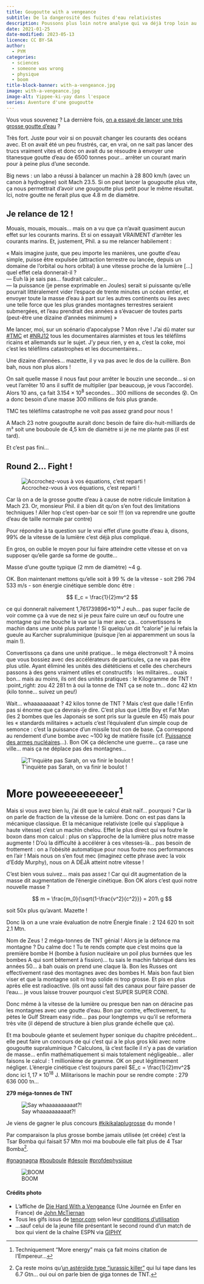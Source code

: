 ```yaml
---
title: Gougoutte with a vengeance
subtitle: De la dangerosité des fuites d'eau relativistes
description: Poussons plus loin notre analyse qui va déjà trop loin au départ
date: 2021-01-25
date-modified: 2023-05-13
licence: CC BY-SA
author:
  - PYM
categories:
  - sciences
  - someone was wrong
  - physique
  - boom
title-block-banner: with-a-vengeance.jpg
image: with-a-vengeance.jpg
image-alt: Yippee-ki-yay dans l'espace
series: Aventure d'une gougoutte
---
```


Vous vous souvenez ? La dernière fois, [on a essayé de lancer une très grosse goutte d'eau](/sections/sciences/gougoutte/index.qmd) ?

Très fort. Juste pour voir si on pouvait changer les courants des océans avec. Et on avait été un peu frustrés, car, en vrai, on ne sait pas lancer des trucs vraiment vites et donc on avait du se résoudre à envoyer une titanesque goutte d'eau de 6500 tonnes pour… arrêter un courant marin pour à peine plus d'une seconde.

Big news : un labo a réussi à balancer un machin à 28 800 km/h (avec un canon à hydrogène) soit Mach 23.5. Si on peut lancer la gougoutte plus vite, ça nous permettrait d'avoir une gougoutte plus petit pour le même résultat. Ici, notre goutte ne ferait plus que 4.8 m de diamètre.

## Je relance de 12 !

Mouais, mouais, mouais... mais on a vu que ça n’avait quasiment aucun effet sur les courants marins. Et si on essayait VRAIMENT d'arrêter les courants marins. Et, justement, Phil. a su me relancer habilement :

:::{.dialog}
| « Mais imagine juste, que peu importe les manières, une goutte d’eau simple, puisse être expulsée (attraction terrestre ou lancée, depuis un domaine de l’orbital ou hors orbital) à une vitesse proche de la lumière \[…\] quel effet cela donnerait-il ?
| --- Euh là je sais pas... faudrait calculer...
| --- la puissance (je pense exprimable en Joules) serait si puissante qu’elle pourrait littéralement vider l’espace de trente minutes un océan entier, et envoyer toute la masse d’eau à part sur les autres continents ou iles avec une telle force que les plus grandes montagnes terrestres seraient submergées, et l’eau prendrait des années a s’évacuer de toutes parts (peut-être une dizaine d’années minimum) »
:::

Me lancer, moi, sur un scénario d’apocalypse ? Mon rêve ! J’ai dû mater sur [#TMC](https://fr.wikipedia.org/wiki/Th%C3%A9or%C3%A8me_du_moment_cin%C3%A9tique){.hashtag} et [#NRJ12](https://fr.wikipedia.org/wiki/%C3%89nergie_(physique)){.hashtag} tous les documentaires alarmistes et tous les téléfilms ricains et allemands sur le sujet. J’y peux rien, y en a, c’est la coke, moi c’est les téléfilms catastrophes et les documentaires…

Une dizaine d'années... mazette, il y va pas avec le dos de la cuillère. Bon bah, nous non plus alors !

On sait quelle masse il nous faut pour arrêter le bouzin une seconde... si on veut l'arrêter 10 ans il suffit de multiplier (par beaucoup, je vous l'accorde). Alors 10 ans, ça fait $3.154 \times 10^8$ secondes... 300 millions de secondes 😵. On a donc besoin d'une masse 300 millions de fois plus grande.

TMC tes téléfilms catastrophe ne voit pas assez grand pour nous !

A Mach 23 notre gougoutte aurait donc besoin de faire dix-huit-milliards de m³ soit une bouboule de 4,5 km de diamètre si je ne me plante pas (il est tard).

Et c'est pas fini…

## Round 2… Fight !

![Accrochez-vous à vos équations, c'est reparti !](round-two.gif)

Car là on a de la grosse goutte d'eau à cause de notre ridicule limitation à Mach 23. Or, monsieur Phil. il a bien dit qu'on s'en fout des limitations techniques ! Aller hop c'est open-bar ce soir !!! (on va reprendre une goutte d'eau de taille normale par contre)

Pour répondre à ta question sur le vrai effet d’une goutte d’eau à, disons, 99%
de la vitesse de la lumière c’est déjà plus compliqué.

En gros, on oublie le moyen pour lui faire atteindre cette vitesse et on va supposer qu’elle garde sa forme de goutte…

Masse d’une goutte typique (2 mm de diamètre) ~4 g.

OK. Bon maintenant mettons qu’elle soit à 99 % de la vitesse - soit 296 794 533 m/s - son énergie cinétique semble donc être :

$$
E_c = \frac{1}{2}mv^2
$$

ce qui donnerait naïvement 1,761739896×10¹⁴ J euh… pas super facile de voir comme ça à vue de nez si je peux faire cuire un œuf ou foutre une montagne qui me bouche la vue sur la mer avec ça… convertissons le machin dans une unité plus parlante ! Si quelqu’un dit “calorie” je lui refais la gueule au Karcher supraluminique (puisque j’en ai apparemment un sous la main !).

Convertissons ça dans une unité pratique… le méga électronvolt ? À moins que vous bossiez avec des accélérateurs de particules, ça ne va pas être plus utile. Ayant éliminé les unités des diététiciens et celle des chercheurs passons à des gens vraiment utiles et constructifs : les militaires… ouais bon… mais au moins, ils ont des unités pratiques : le Kilogramme de TNT ! :point_right: zou 42 281 tn à oui la tonne de TNT ça se note tn… donc 42 ktn (kilo tonne… suivez un peu!)

Wait… whaaaaaaaaat ? 42 kilos tonne de TNT ? Mais c’est que dalle ! Enfin pas si énorme que ça devrais-je dire. C’est plus que Little Boy et Fat Man (les 2 bombes que les Japonais se sont pris sur la gueule en 45) mais pour les « standards militaires » actuels c’est l’équivalent d’un simple coup de semonce : c’est la puissance d’un missile tout con de base. Ça correspond au rendement d’une bombe avec ~100 kg de matière fissile (cf. [Puissance des armes nucléaires](https://fr.wikipedia.org/wiki/Puissance_des_armes_nucl%C3%A9aires#/media/Fichier:US_nuclear_weapons_yield-to-weight_comparison-fr.svg)…). Bon OK ça déclenche une guerre… ça rase une ville… mais ça ne déplace pas des montagnes…

![T'inquiète pas Sarah, on va finir le boulot !](explode-terminator.gif)

# More poweeeeeeeeer[^pwrnrj]

Mais si vous avez bien lu, j’ai dit que le calcul était naïf… pourquoi ? Car là on parle de fraction de la vitesse de la lumière. Donc on est pas dans la mécanique classique. Et la mécanique relativiste (celle qui s’applique à haute vitesse) c’est un machin chelou. Effet le plus direct qui va foutre le boxon dans mon calcul : plus on s’approche de la lumière plus notre masse augmente ! D’où la difficulté à accélérer à ces vitesses-là… pas besoin de frottement : on a l’obésité automatique pour nous foutre nos performances en l’air ! Mais nous on s’en fout mec (imaginez cette phrase avec la voix d’Eddy Murphy), nous on A DÉJÀ atteint notre vitesse !

[^pwrnrj]: Techniquement "More energy" mais ça fait moins citation de l'Empereur…

C’est bien vous suivez… mais pas assez ! Car qui dit augmentation de la masse dit augmentation de l’énergie cinétique. Bon OK alors c’est quoi notre nouvelle masse ?

$$
m = \frac{m_0}{\sqrt{1-\frac{v^2}{c^2}}} = 201\ g
$$

soit 50x plus qu’avant. Mazette !

Donc là on a une vraie évaluation de notre Énergie finale : 2 124 620 tn soit 2.1 Mtn.

Nom de Zeus ! 2 méga-tonnes de TNT génial ! Alors je la défonce ma montagne ? Du calme doc ! Tu te rends compte que c’est moins que la première bombe H (bombe à fusion nucléaire un poil plus burnées que les bombes A qui sont bêtement à fission)… tu sais le machin fabriqué dans les années 50… à bah ouais on prend une claque là. Bon les Russes ont effectivement rasé des montagnes avec des bombes H. Mais bon faut bien viser et que la montagne soit ni trop solide ni trop grosse. Et pis en plus après elle est radioactive. (ils ont aussi fait des canaux pour faire passer de l’eau… je vous laisse trouver pourquoi c’est SUPER SUPER CON).

Donc même à la vitesse de la lumière ou presque ben nan on déracine pas les montagnes avec une goutte d’eau. Bon par contre, effectivement, tu pètes le Gulf Stream easy ride… pas pour longtemps vu qu’il se reformera très vite (il dépend de structure à bien plus grande échelle que ça).

Et ma bouboule géante et seulement hyper sonique du chapitre précédent… elle peut faire un concours de qui c’est qui a le plus gros kiki avec notre gougoutte supraluminique ? Calculons, là c’est facile il n’y a pas de variation de masse… enfin mathématiquement si mais totalement négligeable… aller faisons le calcul : 1 millionième de gramme. OK on peut légitimement négliger. L’énergie cinétique c’est toujours pareil $E_c = \frac{1}{2}mv^2$ donc ici $1,17 \times 10^{18}$ J. Militarisons le machin pour se rendre compte : 279 636 000 tn…

:::{.big-centered}
**279 méga-tonnes de TNT**
:::

![Say whaaaaaaaaaat?!](wtf-say-what.gif)

Je viens de gagner le plus concours [#kikikalaplugrosse](https://fr.wikipedia.org/wiki/Liste_des_plus_gros_canons_par_calibre){.hashtag} du monde !

Par comparaison la plus grosse bombe jamais utilisée (et créée) c’est la Tsar Bomba qui faisait 57 Mtn moi ma bouboule elle fait plus de 4 Tsar Bomba[^jurassic].

[^jurassic]: Ça reste moins qu'[un astéroïde type "jurassic killer"](https://www.real-world-physics-problems.com/asteroid-impact.html) qui lui tape dans les 6.7 Gtn... oui oui on parle bien de giga tonnes de TNT.

[#gnagnagna](https://fr.wiktionary.org/wiki/gnagnagna){.hashtag}
[#bouboule](https://www.afrik-foot.com/afrique-du-sud-record-pour-le-plus-grand-ballon-du-monde){.hashtag}
[#desole](https://hal.archives-ouvertes.fr/hal-00657397/file/Pages_61_A_67_-_Dumez_H._-_2011_-_Penser_l_action_par_les_excuses._-_Libellio_vol._7_nA_2.pdf){.hashtag}
[#profdephysique](https://www.udppc.asso.fr){.hashtag}

![BOOM](mic-drop-boom.gif)

#### Crédits photo {.appendix}

- L'affiche de [Die Hard With a Vengeance](https://www.imdb.com/title/tt0112864/?ref_=tt_mv_desc) (Une Journée en Enfer en France) de [John McTiernan](https://fr.wikipedia.org/wiki/John_McTiernan)
- Tous les gifs issus de [tenor.com](https://tenor.com) selon leur [conditions d'utilisation](https://tenor.com/fr/legal-terms)
- …sauf celui de la jeune fille présentant le second round d'un match de box qui vient de la chaîne ESPN via [GIPHY](https://giphy.com)
